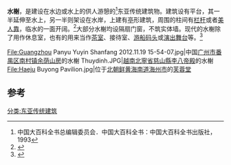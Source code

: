 '''水榭'''，是建设在水边或水上的供人游憩的<ref>中国大百科全书总编辑委员会．中国大百科全书：中国大百科全书出版社，1993</ref>东亚传统建筑物。建筑设有平台，其一半延伸至水上，另一半则架设在水岸，上建有[[亭_(东亚)|亭]]形建筑，周围的柱间有[[栏杆|栏杆]]或者[[美人靠|美人靠]]，临水的一面开阔。<ref>{{Cite web |url=https://www.meipian.cn/qavg71j?from=timeline |title=中国古典园林中，亭、台、楼、阁、轩、榭、廊的主要区别是什么？ |accessdate=2018-09-07 |archive-date=2018-09-07 |archive-url=https://web.archive.org/web/20180907110509/https://www.meipian.cn/qavg71j?from=timeline |dead-url=no }}</ref>大部分水榭均设隔扇门窗，不筑实体墙。现代的水榭除了用作休息室，也有的用来当作[[茶室|茶室]]、接待室、[[游船|游船]][[码头|码头]]或[[演出|演出]][[舞台|舞台]]等。<ref name="naic">{{Cite web |url=http://www.naic.org.cn/html/2018/ylzs_0327/41350.html |title=水榭长廊 水墨丹青园林之美 |accessdate=2018-09-07 |archive-date=2018-09-07 |archive-url=https://web.archive.org/web/20180907150015/http://www.naic.org.cn/html/2018/ylzs_0327/41350.html |dead-url=no }}</ref>

<gallery>
File:Guangzhou Panyu Yuyin Shanfang 2012.11.19 15-54-07.jpg|中国[[广州市|广州市]][[番禺区|番禺区]][[南村镇_(广州市)|南村镇]][[余荫山房|余荫山房]]的水榭
Thuydinh.JPG|[[越南|越南]][[北寧省|北寧省]][[慈山縣|慈山縣]][[李八帝殿|李八帝殿]]的水榭
File:Haeju Buyong Pavilion.jpg|位于[[朝鲜民主主义人民共和国|北朝鲜]][[黄海南道|黄海南道]][[海州市|海州市]]的[[芙蓉堂|芙蓉堂]]
</gallery>

==参考==
{{reflist}}
[[分类:东亚传统建筑|分类:东亚传统建筑]]